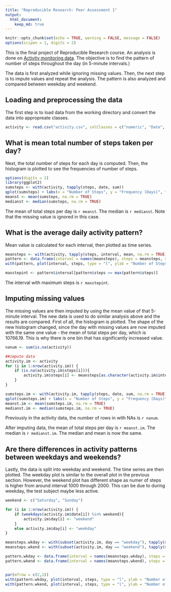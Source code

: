 ```yaml
---
title: "Reproducible Research: Peer Assessment 1"
output: 
  html_document:
    keep_md: true
---
```


```r
knitr::opts_chunk$set(echo = TRUE, warning = FALSE, message = FALSE)
options(scipen = 1, digits = 2)
```
  
This is the final project of Reproducible Research course. An analysis is done on [Activity monitoring data](https://d396qusza40orc.cloudfront.net/repdata%2Fdata%2Factivity.zip). The objective is to find the pattern of number of steps throughout the day (in 5-minute intervals.)  

The data is first analyzed while ignoring missing values. Then, the next step is to impute values and repeat the analysis. The pattern is also analyzed and compared between weekday and weekend.  
  
## Loading and preprocessing the data
The first step is to load data from the working directory and convert the data into appropreate classes.  
```r
activity <- read.csv("activity.csv", colClasses = c("numeric", "Date", "numeric"))
```
  
## What is mean total number of steps taken per day?
Next, the total number of steps for each day is computed. Then, the histogram is plotted to see the frequencies of number of steps.

```r
options(digits = 2)
library(ggplot2)
sumsteps <- with(activity, tapply(steps, date, sum))
qplot(sumsteps) + labs(x = "Number of Steps", y = "Frequency (Days)", title = "Histogram of Total Number of Steps per Day")
meanst <- mean(sumsteps, na.rm = TRUE)
medianst <- median(sumsteps, na.rm = TRUE)
```

The mean of total steps per day is `r meanst`. The median is `r medianst`. Note that the missing value is ignored in this case.  

## What is the average daily activity pattern?
Mean value is calculated for each interval, then plotted as time series.
```r
meansteps <- with(activity, tapply(steps, interval, mean, na.rm = TRUE))
pattern <- data.frame(interval = names(meansteps), steps = meansteps, stringsAsFactors = FALSE)
with(pattern, plot(interval, steps, type = "l", ylab = "Number of Steps", main = "Time Series of Avg. Number of Steps"))
```
  
```r
maxstepint <- pattern$interval[pattern$steps == max(pattern$steps)]
```
The interval with maximum steps is `r maxstepint`.

  
## Imputing missing values
The missing values are then imputed by using the mean value of that 5-minute interval. The new data is used to do similar analysis above and the results are compared. First of all, the histogram is plotted. The shape of the new histogram changed, since the day with missing values are now imputed with the same one value - the mean of total steps per day, which is 10766.19. This is why there is one bin that has significantly increased value.

```r
nanum <- sum(is.na(activity))

##impute data
activity.im <- activity
for (i in 1:nrow(activity.im)) {
    if (is.na(activity.im$steps[i])){
        activity.im$steps[i] <- meansteps[as.character(activity.im$interval[i])]
    }
}

sumsteps.im <- with(activity.im, tapply(steps, date, sum, na.rm = TRUE))
qplot(sumsteps.im) + labs(x = "Number of Steps", y = "Frequency (Days)", title = "Histogram of Total Number of Steps per Day")
meanst.im <- mean(sumsteps.im, na.rm = TRUE)
medianst.im <- median(sumsteps.im, na.rm = TRUE)

```
Previously in the activity data, the number of rows in with NAs is `r nanum`.  

After imputing data, the mean of total steps per day is `r meanst.im`. The median is `r medianst.im`. The median and mean is now the same.  

## Are there differences in activity patterns between weekdays and weekends?
Lastly, the data is split into weekday and weekend. The time series are then plotted. The weekday plot is similar to the overall plot in the previous section. However, the weekend plot has different shape as numer of steps is higher from around interval 1000 through 2000. This can be due to during weekday, the test subject maybe less active.

```r
weekend <- c("Saturday", "Sunday")

for (i in 1:nrow(activity.im)) {
    if (weekdays(activity.im$date[i]) %in% weekend){
        activity.im$day[i] <- "weekend"
    }
    else activity.im$day[i] <- "weekday"
}

meansteps.wkday <- with(subset(activity.im, day == "weekday"), tapply(steps, interval, mean, na.rm = TRUE))
meansteps.wkend <- with(subset(activity.im, day == "weekend"), tapply(steps, interval, mean, na.rm = TRUE))

pattern.wkday <- data.frame(interval = names(meansteps.wkday), steps = meansteps.wkday, stringsAsFactors = FALSE)
pattern.wkend <- data.frame(interval = names(meansteps.wkend), steps = meansteps.wkend, stringsAsFactors = FALSE)


par(mfrow = c(2,1))
with(pattern.wkday, plot(interval, steps, type = "l", ylab = "Number of Steps", main = "Weekday Time Series"))
with(pattern.wkend, plot(interval, steps, type = "l", ylab = "Number of Steps", main = "Weekend Time Series"))

```

